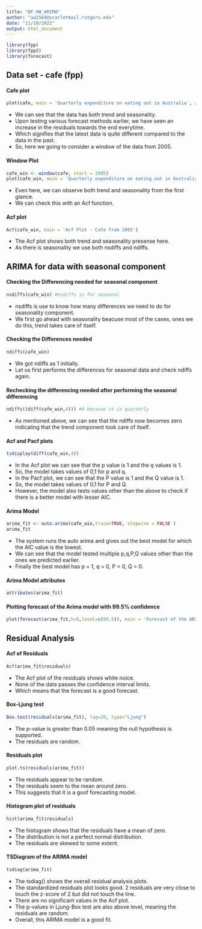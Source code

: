 ```yaml
---
title: "BF_HW_ARIMA"
author: "aa2569@scarletmail.rutgers.edu"
date: "11/10/2022"
output: html_document
---
```

  
```r
library(fpp)
library(fpp2)
library(forecast)
```

## Data set - cafe (fpp)

#### Cafe plot

```r
plot(cafe, main = 'Quarterly expenditure on eating out in Australia', xlab = 'Year', ylab = 'Expenditure')
```

* We can see that the data has both trend and seasonality.
* Upon testing various forecast methods earlier, we have seen an increase in the residuals towards the end everytime.
* Which signifies that the latest data is quite different compared to the data in the past.
* So, here we going to consider a window of the data from 2005.

#### Window Plot

```r
cafe_win <- window(cafe, start = 2005)
plot(cafe_win, main = 'Quarterly expenditure on eating out in Australia', xlab = 'Year', ylab = 'Expenditure')
```

* Even here, we can observe both trend and seasonality from the first glance.
* We can check this with an Acf function.

#### Acf plot

```r
Acf(cafe_win, main = 'Acf Plot - Cafe from 2005')
```

* The Acf plot shows both trend and seasonality presense here.
* As there is seasonality we use both nsdiffs and ndiffs.



## ARIMA for data with seasonal component

#### Checking the Differencing needed for seasonal component

```r
nsdiffs(cafe_win) #nsdiffs is for seasonal
```

* nsdiffs is use to know how many differences we need to do for seasonality component.
* We first go ahead with seasonality beacuse most of the cases, ones we do this, trend takes care of itself.

#### Checking the Differences needed

```r
ndiffs(cafe_win)
```

* We got ndiffs as 1 initially. 
* Let us first performs the differences for seasonal data and check ndiffs again.

#### Rechecking the differencing needed after performing the seasonal differencing

```r
ndiffs((diff(cafe_win,4))) #4 because it is quarterly
```

* As mentioned above, we can see that the ndiffs now becomes zero indicating that the trend component took care of itself.

#### Acf and Pacf plots

```r
tsdisplay(diff(cafe_win,4))
```

* In the Acf plot we can see that the p value is 1 and the q values is 1.
* So, the model takes values of 0,1 for p and q.
* In the Pacf plot, we can see that the P value is 1 and the Q value is 1.
* So, the model takes values of 0,1 for P and Q.
* However, the model also tests values other than the above to check if there is a better model with lesser AIC.

#### Arima Model

```r
arima_fit <- auto.arima(cafe_win,trace=TRUE, stepwise = FALSE )
arima_fit
```

* The system runs the auto arima and gives out the best model for which the AIC value is the lowest.
* We can see that the model tested multiple p,q,P,Q values other than the ones we predicted earlier.
* Finally the best model has p = 1, q = 0, P = 0, Q = 0.

#### Arima Model attributes

```r
attributes(arima_fit)
```

#### Plotting forecast of the Arima model with 99.5% confidence

```r
plot(forecast(arima_fit,h=5,level=c(99.5)), main = 'Forecast of the ARIMA model', xlab = 'Year', ylab = 'Expenditure')
```

## Residual Analysis

#### Acf of Residuals

```r
Acf(arima_fit$residuals)
```

* The Acf plot of the residuals shows white noice.
* None of the data passes the confidence interval limits.
* Which means that the forecast is a good forecast.

#### Box-Ljung test

```r
Box.test(residuals(arima_fit), lag=20, type="Ljung")
```

* The p-value is greater than 0.05 meaning the null hypothesis is supported.
* The residuals are random.

#### Residuals plot

```r
plot.ts(residuals(arima_fit))
```

* The residuals appear to be random.
* The residuals seem to the mean around zero.
* This suggests that it is a goof forecasting model.

#### Histogram plot of residuals

```r
hist(arima_fit$residuals)
```

* The histogram shows that the residuals have a mean of zero.
* The distribution is not a perfect normal distribution.
* The residuals are skewed to some extent.

#### TSDiagram of the ARIMA model

```r
tsdiag(arima_fit)
```

* The tsdiag() shows the overall residual analysis plots.
* The standardized residuals plot looks good. 2 residuals are very close to touch the z-score of 2 but did not touch the line.
* There are no significant values in the Acf plot.
* The p-values in Ljung-Box test are also above level, meaning the residuals are random.
* Overall, this ARIMA model is a good fit.






